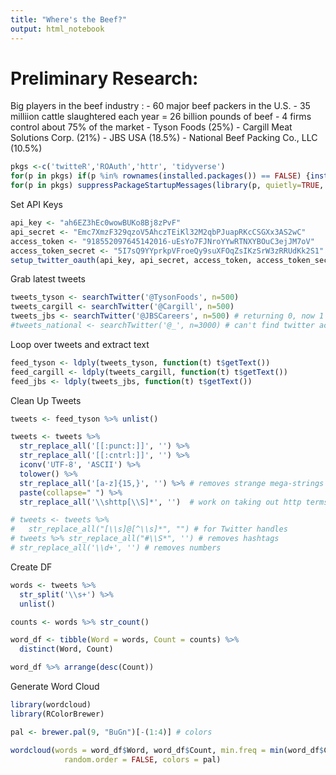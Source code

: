 ```yaml
---
title: "Where's the Beef?"
output: html_notebook
---
```


# Preliminary Research:

Big players in the beef industry : 
- 60 major beef packers in the U.S.
- 35 milliion cattle slaughtered each year = 26 billion pounds of beef
- 4 firms control about 75% of the market
  - Tyson Foods (25%)
  - Cargill Meat Solutions Corp. (21%)
  - JBS USA (18.5%)
  - National Beef Packing Co., LLC (10.5%)

```r
pkgs <-c('twitteR','ROAuth','httr', 'tidyverse')
for(p in pkgs) if(p %in% rownames(installed.packages()) == FALSE) {install.packages(p)}
for(p in pkgs) suppressPackageStartupMessages(library(p, quietly=TRUE, character.only=TRUE))
```

Set API Keys
```r
api_key <- "ah6EZ3hEc0wowBUKo8Bj8zPvF"
api_secret <- "Emc7XmzF329qzoV5AhczTEiKl32M2qbPJuapRKcCSGXx3AS2wC"
access_token <- "918552097645142016-uEsYo7FJNroYYwRTNXYBOuC3ejJM7oV"
access_token_secret <- "5I7sQ9YYprkpVFroeQy9suXFOqZsIKzSrW3zRRUdKk2S1"
setup_twitter_oauth(api_key, api_secret, access_token, access_token_secret)
```

Grab latest tweets
```r
tweets_tyson <- searchTwitter('@TysonFoods', n=500)
tweets_cargill <- searchTwitter('@Cargill', n=500)
tweets_jbs <- searchTwitter('@JBSCareers', n=500) # returning 0, now 1
#tweets_national <- searchTwitter('@_', n=3000) # can't find twitter account
```

Loop over tweets and extract text
```r
feed_tyson <- ldply(tweets_tyson, function(t) t$getText())
feed_cargill <- ldply(tweets_cargill, function(t) t$getText())
feed_jbs <- ldply(tweets_jbs, function(t) t$getText())
```


Clean Up Tweets
```r
tweets <- feed_tyson %>% unlist()

tweets <- tweets %>% 
  str_replace_all('[[:punct:]]', '') %>%
  str_replace_all('[[:cntrl:]]', '') %>% 
  iconv('UTF-8', 'ASCII') %>% 
  tolower() %>% 
  str_replace_all('[a-z]{15,}', '') %>% # removes strange mega-strings
  paste(collapse=" ") %>% 
  str_replace_all('\\shttp[\\S]*', '')  # work on taking out http terms

# tweets <- tweets %>% 
#   str_replace_all("[\\s]@[^\\s]*", "") # for Twitter handles
# tweets %>% str_replace_all("#\\S*", '') # removes hashtags
# str_replace_all('\\d+', '') # removes numbers
```

Create DF
```r
words <- tweets %>% 
  str_split('\\s+') %>% 
  unlist()

counts <- words %>% str_count()

word_df <- tibble(Word = words, Count = counts) %>% 
  distinct(Word, Count)
```

```r
word_df %>% arrange(desc(Count))
```


Generate Word Cloud
```r
library(wordcloud)
library(RColorBrewer)

pal <- brewer.pal(9, "BuGn")[-(1:4)] # colors

wordcloud(words = word_df$Word, word_df$Count, min.freq = min(word_df$Count), 
            random.order = FALSE, colors = pal)
```

